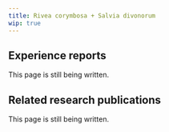 ---
title: Rivea corymbosa + Salvia divonorum
wip: true
---

## Experience reports

This page is still being written.

## Related research publications

This page is still being written.

